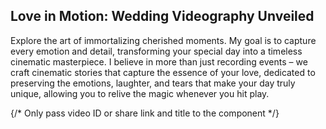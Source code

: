 
<section id="videos">
	<h2>Love in Motion: Wedding Videography Unveiled</h2>
	<p>
		Explore the art of immortalizing cherished moments. My goal is to capture every emotion and detail, transforming
		your special day into a timeless cinematic masterpiece. I believe in more than just recording events – we craft
		cinematic stories that capture the essence of your love, dedicated to preserving the emotions, laughter, and tears
		that make your day truly unique, allowing you to relive the magic whenever you hit play.
	</p>
	{/* Only pass video ID or share link and title to the component */}
	<LazyYouTube id="7urut5SZMZY" title="Wedding Caroline & Daniel" />
	<LazyYouTube id="KMOXqFcQMFA" title="Wedding Judith & Jordi" />
	<LazyYouTube id="TZq3v_ndFbA" title="Wedding Oscar & Lydia" />
	<LazyYouTube id="NbLncIdWTC8" title="Wedding Paola & Pedro" />
	<LazyYouTube id="XSb0viGeEu0" title="Wedding Caroline & Yves" />
	<LazyYouTube id="NUYqJ5sdNNE" title="La Boda de Madi & Greg - Un día mágico desde los preparativos hasta el baile" />
	<LazyYouTube id="8J6_-tpnMps" title="Wedding Julie & Tobi in Belgium" />
	<LazyYouTube id="8UVePQ-54BQ" title="Wedding Manisha & Craig - Party at Casa Miralles, Barcelona" />
	<LazyYouTube id="QmmvKESfEsU" title="Wedding Manisha & Craig at Casa Miralles, Barcelona, Spain" />
</section>
